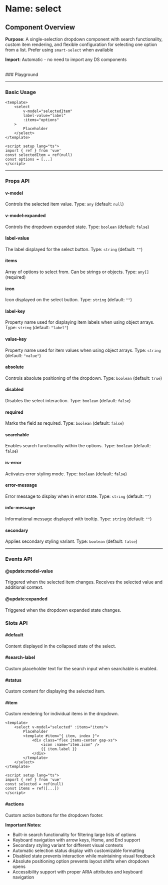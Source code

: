 
<Meta of={Select} />

# Name: select
## Component Overview

**Purpose**: A single-selection dropdown component with search functionality, custom item rendering, and flexible configuration for selecting one option from a list. Prefer using `smart-select` when available

**Import**: Automatic - no need to import any DS components

<br />
### Playground

<Canvas of={Select.Primary} />
<Controls />

---

### Basic Usage

```vue
<template>
    <select 
        v-model="selectedItem"
        label-value="label"
        :items="options"
    >
        Placeholder
    </select>
</template>

<script setup lang="ts">
import { ref } from 'vue'
const selectedItem = ref(null)
const options = [...]
</script>
```

<Canvas sourceState="none" of={Select.Primary} />

---

### Props API

#### v-model
Controls the selected item value. Type: `any` (default: `null`)

#### v-model:expanded
Controls the dropdown expanded state. Type: `boolean` (default: `false`)

#### label-value
The label displayed for the select button. Type: `string` (default: `""`)

#### items
Array of options to select from. Can be strings or objects. Type: `any[]` (required)

#### icon
Icon displayed on the select button. Type: `string` (default: `""`)

#### label-key
Property name used for displaying item labels when using object arrays. Type: `string` (default: `"label"`)

#### value-key
Property name used for item values when using object arrays. Type: `string` (default: `"value"`)

#### absolute
Controls absolute positioning of the dropdown. Type: `boolean` (default: `true`)

<Canvas sourceState="none" of={Select.Absolute} />

#### disabled
Disables the select interaction. Type: `boolean` (default: `false`)

<Canvas sourceState="none" of={Select.Disabled} />

#### required
Marks the field as required. Type: `boolean` (default: `false`)

<Canvas sourceState="none" of={Select.Required} />

#### searchable
Enables search functionality within the options. Type: `boolean` (default: `false`)

<Canvas sourceState="none" of={Select.Searchable} />

#### is-error
Activates error styling mode. Type: `boolean` (default: `false`)

<Canvas sourceState="none" of={Select.IsError} />

#### error-message
Error message to display when in error state. Type: `string` (default: `""`)

#### info-message
Informational message displayed with tooltip. Type: `string` (default: `""`)

<Canvas sourceState="none" of={Select.InfoMessage} />

#### secondary
Applies secondary styling variant. Type: `boolean` (default: `false`)

<Canvas sourceState="none" of={Select.Secondary} />

---

### Events API

#### @update:model-value
Triggered when the selected item changes. Receives the selected value and additional context.

#### @update:expanded
Triggered when the dropdown expanded state changes.

### Slots API

#### #default
Content displayed in the collapsed state of the select.

#### #search-label
Custom placeholder text for the search input when searchable is enabled.

#### #status
Custom content for displaying the selected item.

#### #item
Custom rendering for individual items in the dropdown.

```vue
<template>
    <select v-model="selected" :items="items">
        Placeholder
        <template #item="{ item, index }">
            <div class="flex items-center gap-xs">
                <icon :name="item.icon" />
                {{ item.label }}
            </div>
        </template>
    </select>
</template>

<script setup lang="ts">
import { ref } from 'vue'
const selected = ref(null)
const items = ref([...])
</script>
```

<Canvas sourceState="none" of={Select.CustomItem} />

#### #actions
Custom action buttons for the dropdown footer.

**Important Notes:**
- Built-in search functionality for filtering large lists of options
- Keyboard navigation with arrow keys, Home, and End support
- Secondary styling variant for different visual contexts
- Automatic selection status display with customizable formatting
- Disabled state prevents interaction while maintaining visual feedback
- Absolute positioning option prevents layout shifts when dropdown opens
- Accessibility support with proper ARIA attributes and keyboard navigation
